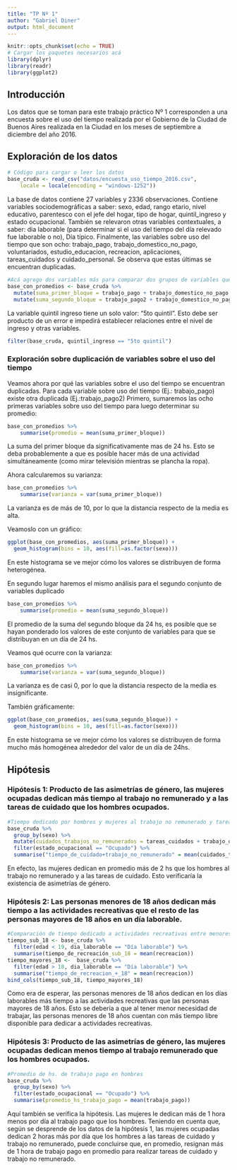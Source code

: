 ```yaml
---
title: "TP Nº 1"
author: "Gabriel Diner"
output: html_document
---
```



```r
knitr::opts_chunk$set(echo = TRUE)
# Cargar los paquetes necesarios acá
library(dplyr)
library(readr)
library(ggplot2)
```


## Introducción

Los datos que se toman para este trabajo práctico Nº 1 corresponden a una encuesta sobre el uso del tiempo realizada por el Gobierno de la Ciudad de Buenos Aires realizada en la Ciudad en los meses de septiembre a diciembre del año 2016.

## Exploración de los datos


```r
# Código para cargar o leer los datos
base_cruda <- read_csv("datos/encuesta_uso_tiempo_2016.csv", 
    locale = locale(encoding = "windows-1252"))
```
La base de datos contiene 27 variables y 2336 observaciones. Contiene variables sociodemográficas a saber: sexo, edad, rango etario, nivel educativo, parentesco con el jefe del hogar, tipo de hogar, quintil_ingreso y estado ocupacional. También se relevaron otras variables contextuales, a saber: dia laborable (para determinar si el uso del tiempo del día relevado fue laborable o no), Día típico. Finalmente, las variables sobre uso del tiempo que son ocho: trabajo_pago, trabajo_domestico_no_pago, voluntariados, estudio_educacion, recreacion, aplicaciones, tareas_cuidados y cuidado_personal.  Se observa que estas últimas se encuentran duplicadas. 

```r
#Acá agrego dos variables más para comparar dos grupos de variables que parecen estar duplicadas.
base_con_promedios <- base_cruda %>% 
  mutate(suma_primer_bloque = trabajo_pago + trabajo_domestico_no_pago + voluntariados + estudio_educacion + recreacion + aplicaciones + tareas_cuidados + cuidado_personal) %>% 
  mutate(suma_segundo_bloque = trabajo_pago2 + trabajo_domestico_no_pago2 + voluntariados2 + estudio_educacion2 + recreacion2 + aplicaciones2 + tareas_cuidados2 + cuidado_personal2) 
```

La variable quintil ingreso tiene un solo valor: "5to quintil". Esto debe ser producto de un error e impedirá establecer relaciones entre el nivel de ingreso y otras variables.
```r
filter(base_cruda, quintil_ingreso == "5to quintil")
```

### Exploración sobre duplicación de variables sobre el uso del tiempo
Veamos ahora por qué las variables sobre el uso del tiempo se encuentran duplicadas. Para cada variable sobre uso del tiempo (Ej.: trabajo_pago) existe otra duplicada (Ej.:trabajo_pago2) 
Primero, sumaremos las ocho primeras variables sobre uso del tiempo para luego determinar su promedio:

```r
base_con_promedios %>% 
    summarise(promedio = mean(suma_primer_bloque))

```
La suma del primer bloque da significativamente mas de 24 hs. Esto se deba probablemente a que es posible hacer más de una actividad simultáneamente (como mirar televisión mientras se plancha la ropa).

Ahora calcularemos su varianza:
```r
base_con_promedios %>% 
    summarise(varianza = var(suma_primer_bloque))
```

La varianza es de más de 10, por lo que la distancia respecto de la media es alta.

Veamoslo con un gráfico:


```r
ggplot(base_con_promedios, aes(suma_primer_bloque)) +
  geom_histogram(bins = 10, aes(fill=as.factor(sexo)))

```

En este histograma se ve mejor cómo los valores se distribuyen de forma heterogénea.

En segundo lugar haremos el mismo análisis para el segundo conjunto de variables duplicado

```r
base_con_promedios %>% 
    summarise(promedio = mean(suma_segundo_bloque))
```
El promedio de la suma del segundo bloque da 24 hs, es posible que se hayan ponderado los valores de este conjunto de variables para que se distribuyan en un día de 24 hs.

Veamos qué ocurre con la varianza:

```r
base_con_promedios %>% 
    summarise(varianza = var(suma_segundo_bloque))
```
La varianza es de casi 0, por lo que la distancia respecto de la media es insignificante.

También gráficamente:

```r
ggplot(base_con_promedios, aes(suma_segundo_bloque)) +
  geom_histogram(bins = 10, aes(fill=as.factor(sexo)))

```

En este histograma se ve mejor cómo los valores se distribuyen de forma mucho más homogénea alrededor del valor de un día de 24hs.

## Hipótesis

### Hipótesis 1: Producto de las asimetrías de género, las mujeres ocupadas dedican más tiempo al trabajo no remunerado y a las tareas de cuidado que los hombres ocupados.

```r
#Tiempo dedicado por hombres y mujeres al trabajo no remunerado y tareas de cuidado.
base_cruda %>% 
  group_by(sexo) %>%  
  mutate(cuidados_trabajos_no_remunerados = tareas_cuidados + trabajo_domestico_no_pago) %>% 
  filter(estado_ocupacional == "Ocupado") %>% 
  summarise("tiempo_de_cuidado+trabajo_no_remunerado" = mean(cuidados_trabajos_no_remunerados))
```
En efecto, las mujeres dedican en promedio más de 2 hs que los hombres al trabajo no remunerado y a las tareas de cuidado. Esto verificaría la existencia de asimetrías de género.


### Hipótesis 2: Las personas menores de 18 años dedican más tiempo a las actividades recreativas que el resto de las personas mayores de 18 años en un día laborable.

```r
#Comparación de tiempo dedicado a actividades recreativas entre menores y mayores de 18 años
tiempo_sub_18 <- base_cruda %>% 
  filter(edad < 19, dia_laborable == "Día laborable") %>% 
  summarise(tiempo_de_recreación_sub_18 = mean(recreacion))
tiempo_mayores_18 <-  base_cruda %>% 
  filter(edad > 18, dia_laborable == "Día laborable") %>%
  summarise("tiempo_de_recreacion_+_18" = mean(recreacion))
bind_cols(tiempo_sub_18, tiempo_mayores_18)
```
Como era de esperar, las personas menores de 18 años dedican en los días laborables más tiempo a las actividades recreativas que las personas mayores de 18 años. Esto se debería a que al tener menor necesidad de trabajar, las personas menores de 18 años cuentan con más tiempo libre disponible para dedicar a actividades recreativas.



### Hipótesis 3: Producto de las asimetrías de género, las mujeres ocupadas dedican menos tiempo al trabajo remunerado que los hombres ocupados.

```r
#Promedio de hs. de trabajo pago en hombres
base_cruda %>% 
  group_by(sexo) %>% 
  filter(estado_ocupacional == "Ocupado") %>% 
  summarise(promedio_hs_trabajo_pago = mean(trabajo_pago))
```
Aquí también se verifica la hipótesis. Las mujeres le dedican más de 1 hora menos por día al trabajo pago que los hombres. Teniendo en cuenta que, según se desprende de los datos de la hipótesis 1, las mujeres ocupadas dedican 2 horas más por día que los hombres a las tareas de cuidado y trabajo no remunerado, puede concluirse que, en promedio, resignan más de 1 hora de trabajo pago en promedio para realizar tareas de cuidado y trabajo no remunerado.
